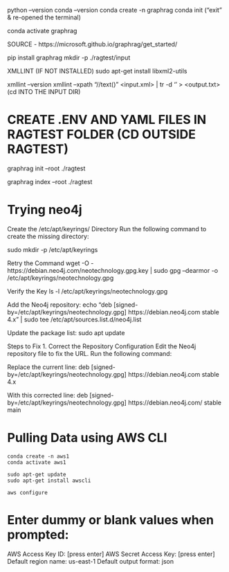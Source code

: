 python --version
conda --version
conda create -n graphrag
conda  init
("exit" & re-opened the terminal)

conda activate graphrag

SOURCE - https://microsoft.github.io/graphrag/get_started/

pip install graphrag
mkdir -p ./ragtest/input


XMLLINT
(IF NOT INSTALLED)
sudo apt-get install libxml2-utils  


xmllint --version
xmllint --xpath "//text()" <input.xml> | tr -d '\n' > <output.txt>  (cd INTO THE INPUT DIR)


# CREATE .ENV AND YAML FILES IN RAGTEST FOLDER (CD OUTSIDE RAGTEST)
graphrag init --root ./ragtest 

graphrag index --root ./ragtest


#################

# Trying neo4j

Create the /etc/apt/keyrings/ Directory Run the following command to create the missing directory:

sudo mkdir -p /etc/apt/keyrings


Retry the Command
wget -O - https://debian.neo4j.com/neotechnology.gpg.key | sudo gpg --dearmor -o /etc/apt/keyrings/neotechnology.gpg


Verify the Key
ls -l /etc/apt/keyrings/neotechnology.gpg


Add the Neo4j repository:
echo "deb [signed-by=/etc/apt/keyrings/neotechnology.gpg] https://debian.neo4j.com stable 4.x" | sudo tee /etc/apt/sources.list.d/neo4j.list



Update the package list:
sudo apt update


Steps to Fix
1. Correct the Repository Configuration
Edit the Neo4j repository file to fix the URL. Run the following command:

Replace the current line:
deb [signed-by=/etc/apt/keyrings/neotechnology.gpg] https://debian.neo4j.com stable 4.x

With this corrected line:
deb [signed-by=/etc/apt/keyrings/neotechnology.gpg] https://debian.neo4j.com/ stable main



####################################################

# Pulling Data using AWS CLI
    conda create -n aws1
    conda activate aws1

    sudo apt-get update
    sudo apt-get install awscli

    aws configure

# Enter dummy or blank values when prompted:
AWS Access Key ID: [press enter]
AWS Secret Access Key: [press enter]
Default region name: us-east-1
Default output format: json


    